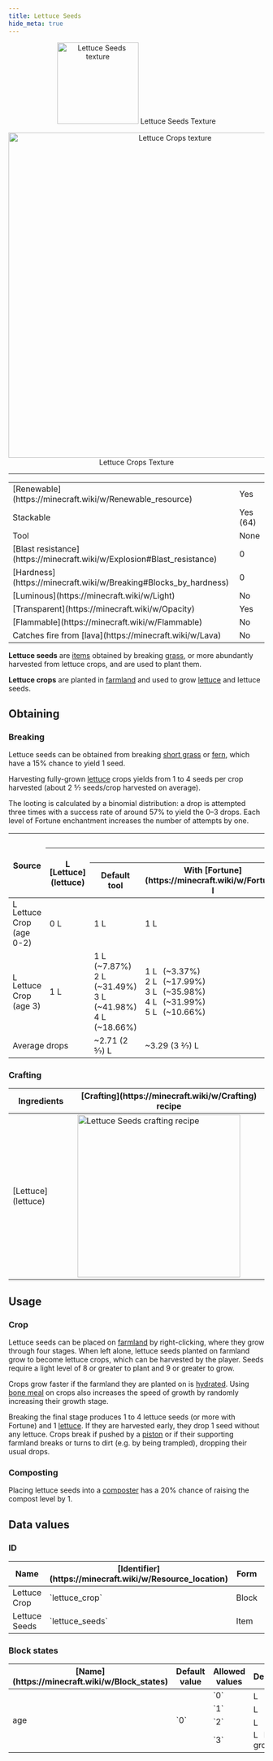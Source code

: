 ```yaml
---
title: Lettuce Seeds
hide_meta: true
---
```


<p align="center">
    <img src="https://i.imgur.com/RJFWgy8.png" alt="Lettuce Seeds texture" width="160px"/>
    Lettuce Seeds Texture
</p>

<p align="center">
    <img src="https://i.imgur.com/mwuknfb.png" alt="Lettuce Crops texture" width="640px"/>
    Lettuce Crops Texture
</p>

---

<table>
    <tbody>
        <tr>
            <td>[Renewable](https://minecraft.wiki/w/Renewable_resource)</td>
            <td>Yes</td>
        </tr>
        <tr>
            <td>Stackable</td>
            <td>Yes (64)</td>
        </tr>
        <tr>
            <td>Tool</td>
            <td>None</td>
        </tr>
        <tr>
            <td>[Blast resistance](https://minecraft.wiki/w/Explosion#Blast_resistance)</td>
            <td>0</td>
        </tr>
        <tr>
            <td>[Hardness](https://minecraft.wiki/w/Breaking#Blocks_by_hardness)</td>
            <td>0</td>
        </tr>
        <tr>
            <td>[Luminous](https://minecraft.wiki/w/Light)</td>
            <td>No</td>
        </tr>
        <tr>
            <td>[Transparent](https://minecraft.wiki/w/Opacity)</td>
            <td>Yes</td>
        </tr>
        <tr>
            <td>[Flammable](https://minecraft.wiki/w/Flammable)</td>
            <td>No</td>
        </tr>
        <tr>
            <td>Catches fire from [lava](https://minecraft.wiki/w/Lava)</td>
            <td>No</td>
        </tr>
    </tbody>
</table>

**Lettuce seeds** are [items](https://minecraft.wiki/w/Item) obtained by breaking [grass](https://minecraft.wiki/w/Grass), or more abundantly harvested from lettuce crops, and are used to plant them.

**Lettuce crops** are planted in [farmland](https://minecraft.wiki/w/Farmland) and used to grow [lettuce](lettuce) and lettuce seeds.

## Obtaining

### Breaking

Lettuce seeds can be obtained from breaking [short grass](https://minecraft.wiki/w/Short_grass) or [fern](https://minecraft.wiki/w/Fern), which have a 15% chance to yield 1 seed.

Harvesting fully-grown [lettuce](lettuce) crops yields from 1 to 4 seeds per crop harvested (about 2 5⁄7 seeds/crop harvested on average).

The looting is calculated by a binomial distribution: a drop is attempted three times with a success rate of around 57% to yield the 0–3 drops. Each level of Fortune enchantment increases the number of attempts by one.

<table>
    <thead>
        <tr>
            <th rowspan="3">Source</th>
            <th colspan="5">Drops</th>
        </tr>
        <tr>
            <th rowspan="2"><img src="https://i.imgur.com/7G576Zn.png" alt="Lettuce texture" width="16px"/> [Lettuce](lettuce)</th>
            <th colspan="4"><img src="https://i.imgur.com/RJFWgy8.png" alt="Lettuce Seeds texture" width="16px"/> Lettuce Seeds</th>
        </tr>
        <tr>
            <th>Default tool</th>
            <th>With [Fortune](https://minecraft.wiki/w/Fortune) I</th>
            <th>With [Fortune](https://minecraft.wiki/w/Fortune) II</th>
            <th>With [Fortune](https://minecraft.wiki/w/Fortune) III</th>
        </tr>
    </thead>
    <tbody>
        <tr>
            <td><img src="https://i.imgur.com/kSzfhjd.png" alt="Lettuce Crop Stage 3 texture" width="16px"/> Lettuce Crop<br/>(age 0-2)</td>
            <td>0 <img src="https://i.imgur.com/7G576Zn.png" alt="Lettuce texture" width="16px"/></td>
            <td>1 <img src="https://i.imgur.com/RJFWgy8.png" alt="Lettuce Seeds texture" width="16px"/></td>
            <td>1 <img src="https://i.imgur.com/RJFWgy8.png" alt="Lettuce Seeds texture" width="16px"/></td>
            <td>1 <img src="https://i.imgur.com/RJFWgy8.png" alt="Lettuce Seeds texture" width="16px"/></td>
            <td>1 <img src="https://i.imgur.com/RJFWgy8.png" alt="Lettuce Seeds texture" width="16px"/></td>
        </tr>
        <tr>
            <td><img src="https://i.imgur.com/kSzfhjd.png" alt="Lettuce Crop Stage 3 texture" width="16px"/> Lettuce Crop<br/>(age 3)</td>
            <td>1 <img src="https://i.imgur.com/7G576Zn.png" alt="Lettuce texture" width="16px"/></td>
            <td>1 <img src="https://i.imgur.com/RJFWgy8.png" alt="Lettuce Seeds texture" width="16px"/> (~7.87%)<br/>2 <img src="https://i.imgur.com/RJFWgy8.png" alt="Lettuce Seeds texture" width="16px"/> (~31.49%)<br/>3 <img src="https://i.imgur.com/RJFWgy8.png" alt="Lettuce Seeds texture" width="16px"/> (~41.98%)<br/>4 <img src="https://i.imgur.com/RJFWgy8.png" alt="Lettuce Seeds texture" width="16px"/> (~18.66%)</td>
            <td>1 <img src="https://i.imgur.com/RJFWgy8.png" alt="Lettuce Seeds texture" width="16px"/> (~3.37%)<br/>2 <img src="https://i.imgur.com/RJFWgy8.png" alt="Lettuce Seeds texture" width="16px"/> (~17.99%)<br/>3 <img src="https://i.imgur.com/RJFWgy8.png" alt="Lettuce Seeds texture" width="16px"/> (~35.98%)<br/>4 <img src="https://i.imgur.com/RJFWgy8.png" alt="Lettuce Seeds texture" width="16px"/> (~31.99%)<br/>5 <img src="https://i.imgur.com/RJFWgy8.png" alt="Lettuce Seeds texture" width="16px"/> (~10.66%)</td>
            <td>1 <img src="https://i.imgur.com/RJFWgy8.png" alt="Lettuce Seeds texture" width="16px"/> (~1.44%)<br/>2 <img src="https://i.imgur.com/RJFWgy8.png" alt="Lettuce Seeds texture" width="16px"/> (~9.64%)<br/>3 <img src="https://i.imgur.com/RJFWgy8.png" alt="Lettuce Seeds texture" width="16px"/> (~25.70%)<br/>4 <img src="https://i.imgur.com/RJFWgy8.png" alt="Lettuce Seeds texture" width="16px"/> (~34.27%)<br/>5 <img src="https://i.imgur.com/RJFWgy8.png" alt="Lettuce Seeds texture" width="16px"/> (~22.85%)<br/>6 <img src="https://i.imgur.com/RJFWgy8.png" alt="Lettuce Seeds texture" width="16px"/> (~6.09%)</td>
            <td>1 <img src="https://i.imgur.com/RJFWgy8.png" alt="Lettuce Seeds texture" width="16px"/> (~0.62%)<br/>2 <img src="https://i.imgur.com/RJFWgy8.png" alt="Lettuce Seeds texture" width="16px"/> (~4.96%)<br/>3 <img src="https://i.imgur.com/RJFWgy8.png" alt="Lettuce Seeds texture" width="16px"/> (~16.52%)<br/>4 <img src="https://i.imgur.com/RJFWgy8.png" alt="Lettuce Seeds texture" width="16px"/> (~29.38%)<br/>5 <img src="https://i.imgur.com/RJFWgy8.png" alt="Lettuce Seeds texture" width="16px"/> (~29.38%)<br/>6 <img src="https://i.imgur.com/RJFWgy8.png" alt="Lettuce Seeds texture" width="16px"/> (~15.67%)<br/>7 <img src="https://i.imgur.com/RJFWgy8.png" alt="Lettuce Seeds texture" width="16px"/> (~3.48%)</td>
        </tr>
        <tr>
            <td colspan="2">Average drops</td>
            <td>~2.71 (2 5⁄7) <img src="https://i.imgur.com/RJFWgy8.png" alt="Lettuce Seeds texture" width="16px"/></td>
            <td>~3.29 (3 2⁄7) <img src="https://i.imgur.com/RJFWgy8.png" alt="Lettuce Seeds texture" width="16px"/></td>
            <td>~3.86 (3 6⁄7) <img src="https://i.imgur.com/RJFWgy8.png" alt="Lettuce Seeds texture" width="16px"/></td>
            <td>~4.43 (4 3⁄7) <img src="https://i.imgur.com/RJFWgy8.png" alt="Lettuce Seeds texture" width="16px"/></td>
        </tr>
    </tbody>
</table>

### Crafting

<table>
    <thead>
        <tr>
            <th>Ingredients</th>
            <th>[Crafting](https://minecraft.wiki/w/Crafting) recipe</th>
        </tr>
    </thead>
    <tbody>
        <tr>
            <td>[Lettuce](lettuce)</td>
            <td><img src="https://i.imgur.com/sUUNcT9.png" alt="Lettuce Seeds crafting recipe" width="320px"/></td>
        </tr>
    </tbody>
</table>

## Usage

### Crop

Lettuce seeds can be placed on [farmland](https://minecraft.wiki/w/Farmland) by right-clicking, where they grow through four stages. When left alone, lettuce seeds planted on farmland grow to become lettuce crops, which can be harvested by the player. Seeds require a light level of 8 or greater to plant and 9 or greater to grow.

Crops grow faster if the farmland they are planted on is [hydrated](https://minecraft.wiki/w/Hydrated). Using [bone meal](https://minecraft.wiki/w/Bone_meal) on crops also increases the speed of growth by randomly increasing their growth stage.

Breaking the final stage produces 1 to 4 lettuce seeds (or more with Fortune) and 1 [lettuce](lettuce). If they are harvested early, they drop 1 seed without any lettuce. Crops break if pushed by a [piston](https://minecraft.wiki/w/Piston) or if their supporting farmland breaks or turns to dirt (e.g. by being trampled), dropping their usual drops.

### Composting

Placing lettuce seeds into a [composter](https://minecraft.wiki/w/Composter) has a 20% chance of raising the compost level by 1.

## Data values

### ID

<table>
    <thead>
        <tr>
            <th>Name</th>
            <th>[Identifier](https://minecraft.wiki/w/Resource_location)</th>
            <th>Form</th>
            <th>[Block tags](https://minecraft.wiki/w/Tag)</th>
            <th>Translation key</th>
        </tr>
    </thead>
    <tbody>
        <tr>
            <td>Lettuce Crop</td>
            <td>`lettuce_crop`</td>
            <td>Block</td>
            <td>`bee_growables` `crops`</td>
            <td>`block.better_mcdonalds_mod.lettuce_crop`</td>
        </tr>
        <tr>
            <td>Lettuce Seeds</td>
            <td>`lettuce_seeds`</td>
            <td>Item</td>
            <td>-</td>
            <td>`item.better_mcdonalds_mod.lettuce_seeds`</td>
        </tr>
    </tbody>
</table>

### Block states

<table>
    <thead>
        <tr>
            <th>[Name](https://minecraft.wiki/w/Block_states)</th>
            <th>Default value</th>
            <th>Allowed values</th>
            <th>Description</th>
        </tr>
    </thead>
    <tbody>
        <tr>
            <td rowspan="4">age</td>
            <td rowspan="4">`0`</td>
            <td>`0`</td>
            <td><img src="https://i.imgur.com/gZfat4E.png" alt="Lettuce Crop Stage 0 texture" width="16px"/></td>
        </tr>
        <tr>
            <td>`1`</td>
            <td><img src="https://i.imgur.com/NB4Jnzb.png" alt="Lettuce Crop Stage 1 texture" width="16px"/></td>
        </tr>
        <tr>
            <td>`2`</td>
            <td><img src="https://i.imgur.com/9TSe98g.png" alt="Lettuce Crop Stage 2 texture" width="16px"/></td>
        </tr>
        <tr>
            <td>`3`</td>
            <td><img src="https://i.imgur.com/kSzfhjd.png" alt="Lettuce Crop Stage 3 texture" width="16px"/> Fully grown.</td>
        </tr>
    </tbody>
</table>